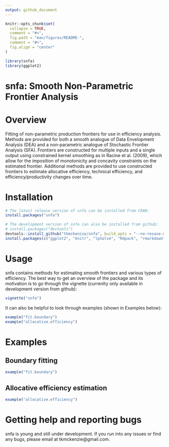```yaml
---
output: github_document
---
```


<!-- README.md is generated from README.Rmd. Please edit that file -->

```r
knitr::opts_chunk$set(
  collapse = TRUE,
  comment = "#>",
  fig.path = "man/figures/README-",
  comment = "#>",
  fig.align = "center"
)

library(snfa)
library(ggplot2)
```

# snfa: Smooth Non-Parametric Frontier Analysis
<!-- [![Travis build status](https://travis-ci.org/tkmckenzie/snfa.svg?branch=master)](https://travis-ci.org/tkmckenzie/snfa)
[![CRAN_Status_Badge](https://www.r-pkg.org/badges/version/snfa)](https://cran.r-project.org/package=snfa) -->

# Overview
Fitting of non-parametric production frontiers for use in efficiency analysis. Methods are provided for both a smooth analogue of Data Envelopment Analysis (DEA) and a non-parametric analogue of Stochastic Frontier Analysis (SFA). Frontiers are constructed for multiple inputs and a single output using constrained kernel smoothing as in Racine et al. (2009), which allow for the imposition of monotonicity and concavity constraints on the estimated frontier. Additional methods are provided to use constructed frontiers to estimate allocative efficiency, technical efficiency, and efficiency/productivity changes over time.

# Installation
```r
# The latest release version of snfa can be installed from CRAN:
install.packages("snfa")

# The development version of snfa can also be installed from github:
# install.packages("devtools")
devtools::install_github("tkmckenzie/snfa", build_opts = "--no-resave-data")
install.packages(c("ggplot2", "knitr", "lpSolve", "Rdpack", "rmarkdown")) # Install suggested packages
```

# Usage
snfa contains methods for estimating smooth frontiers and various types of efficiency. The best way to get an overview of the package and its motivation is to go through the vignette (currenlty only available in development version from github):
```r
vignette("snfa")
```
It can also be helpful to look through examples (shown in Examples below):
```r
example("fit.boundary")
example("allocative.efficiency")
```

# Examples

## Boundary fitting

```r
example("fit.boundary")
```

## Allocative efficiency estimation
```r
example("allocative.efficiency")
```

# Getting help and reporting bugs
snfa is young and still under development. If you run into any issues or find any bugs, please email at tkmckenzie@gmail.com.

